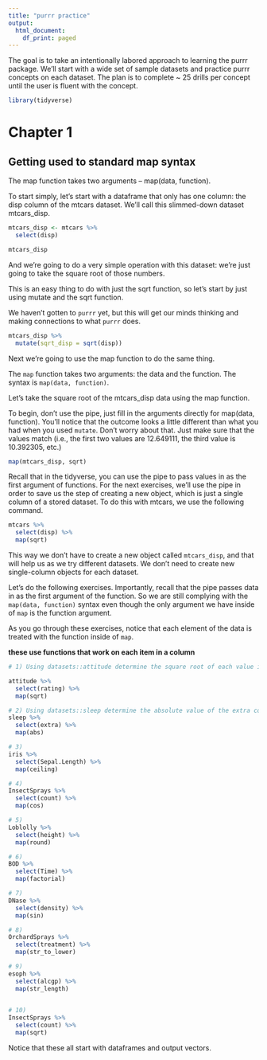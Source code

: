 ```yaml
---
title: "purrr practice"
output:
  html_document:
    df_print: paged
---
```


The goal is to take an intentionally labored approach to learning the purrr package.  We'll start with a wide set of sample datasets and practice purrr concepts on each dataset.  The plan is to complete ~ 25 drills per concept until the user is fluent with the concept.

```r
library(tidyverse)

```

# Chapter 1

## Getting used to standard map syntax

The map function takes two arguments -- map(data, function).

To start simply, let's start with a dataframe that only has one column:  the disp column of the mtcars dataset.  We'll call this slimmed-down dataset mtcars_disp.


```r
mtcars_disp <- mtcars %>% 
  select(disp)

mtcars_disp

```

And we're going to do a very simple operation with this dataset:  we're just going to take the square root of those numbers.

This is an easy thing to do with just the sqrt function, so let's start by just using mutate and the sqrt function.

We haven't gotten to ```purrr``` yet, but this will get our minds thinking and making connections to what ```purrr``` does.
```r
mtcars_disp %>% 
  mutate(sqrt_disp = sqrt(disp))
```



Next we're going to use the map function to do the same thing.

The ```map``` function takes two arguments: the data and the function.
The syntax is ```map(data, function)```.

Let's take the square root of the mtcars_disp data using the map function.

To begin, don't use the pipe, just fill in the arguments directly for map(data, function).  You'll notice that the outcome looks a little different than what you had when you used ```mutate```.  Don't worry about that.  Just make sure that the values match (i.e., the first two values are 12.649111, the third value is 10.392305, etc.)

```r
map(mtcars_disp, sqrt)
```


Recall that in the tidyverse, you can use the pipe to pass values in as the first argument of functions.  For the next exercises, we'll use the pipe in order to save us the step of creating a new object, which is just a single column of a stored dataset.  To do this with mtcars, we use the following command.

```r
mtcars %>% 
  select(disp) %>% 
  map(sqrt)
```

This way we don't have to create a new object called ```mtcars_disp```, and that will help us as we try different datasets.  We don't need to create new single-column objects for each dataset.

Let's do the following exercises.  Importantly, recall that the pipe passes data in as the first argument of the function.  So we are still complying with the ```map(data, function)``` syntax even though the only argument we have inside of ```map``` is the function argument.

As you go through these exercises, notice that each element of the data is treated with the function inside of ```map```.

**these use functions that work on each item in a column**

```r
# 1) Using datasets::attitude determine the square root of each value in the rating column.

attitude %>%
  select(rating) %>% 
  map(sqrt)

```
```r
# 2) Using datasets::sleep determine the absolute value of the extra column.
sleep %>% 
  select(extra) %>% 
  map(abs)


```

```r
# 3)
iris %>% 
  select(Sepal.Length) %>% 
  map(ceiling)

```

```r
# 4)
InsectSprays %>% 
  select(count) %>% 
  map(cos)
```

```r
# 5)
Loblolly %>% 
  select(height) %>% 
  map(round)
```


```r
# 6)
BOD %>% 
  select(Time) %>% 
  map(factorial)
```


```r
# 7)
DNase %>% 
  select(density) %>% 
  map(sin)

```

```r
# 8)
OrchardSprays %>% 
  select(treatment) %>% 
  map(str_to_lower)
```
```r
# 9)
esoph %>% 
  select(alcgp) %>% 
  map(str_length)
  
```

```r
# 10)
InsectSprays %>% 
  select(count) %>% 
  map(sqrt)
```
Notice that these all start with dataframes and output vectors.
